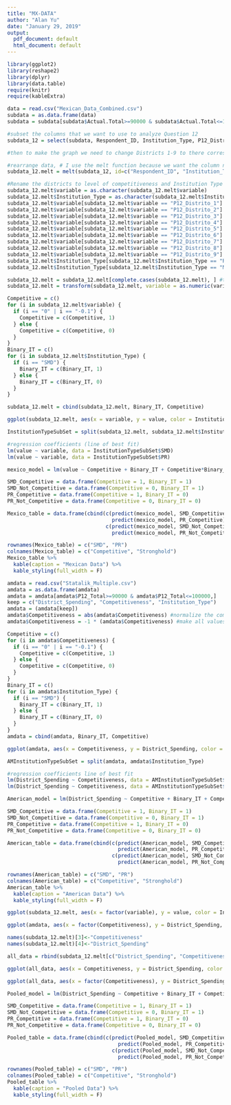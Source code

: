 ---
title: "MX-DATA"
author: "Alan Yu"
date: "January 29, 2019"
output:
  pdf_document: default
  html_document: default
---

```{r, warning = FALSE, message = FALSE, echo = FALSE}

library(ggplot2)
library(reshape2)
library(dplyr)
library(data.table)
require(knitr)
require(kableExtra)

data = read.csv("Mexican_Data_Combined.csv") 
subdata = as.data.frame(data)
subdata = subdata[subdata$Actual.Total>=90000 & subdata$Actual.Total<=100000,]

#subset the columns that we want to use to analyze Question 12
subdata_12 = select(subdata, Respondent_ID, Institution_Type, P12_Distrito_1, P12_Distrito_2, P12_Distrito_3, P12_Distrito_4, P12_Distrito_5, P12_Distrito_6, P12_Distrito_7, P12_Distrito_8, P12_Distrito_9)

#then to make the graph we need to change Districts 1-9 to there corresponding competitiveness level

#rearrange data, # I use the melt function because we want the column names to be on the x-axis. We want to exlude anything that is not a district. 
subdata_12.melt = melt(subdata_12, id=c("Respondent_ID", "Institution_Type")) 

#Rename the districts to level of competitiveness and Institution Type to English abbreviation.
subdata_12.melt$variable = as.character(subdata_12.melt$variable)
subdata_12.melt$Institution_Type = as.character(subdata_12.melt$Institution_Type)
subdata_12.melt$variable[subdata_12.melt$variable == "P12_Distrito_1"] = "-.3"
subdata_12.melt$variable[subdata_12.melt$variable == "P12_Distrito_2"] = "-.4"
subdata_12.melt$variable[subdata_12.melt$variable == "P12_Distrito_3"] = "-.5"
subdata_12.melt$variable[subdata_12.melt$variable == "P12_Distrito_4"] = "-.1"
subdata_12.melt$variable[subdata_12.melt$variable == "P12_Distrito_5"] = "0"
subdata_12.melt$variable[subdata_12.melt$variable == "P12_Distrito_6"] = "-.1"
subdata_12.melt$variable[subdata_12.melt$variable == "P12_Distrito_7"] = "-.5"
subdata_12.melt$variable[subdata_12.melt$variable == "P12_Distrito_8"] = "-.4"
subdata_12.melt$variable[subdata_12.melt$variable == "P12_Distrito_9"] = "-.3"
subdata_12.melt$Institution_Type[subdata_12.melt$Institution_Type == "RP"] = "PR"
subdata_12.melt$Institution_Type[subdata_12.melt$Institution_Type == "MR"] = "SMD"

subdata_12.melt = subdata_12.melt[complete.cases(subdata_12.melt), ] #to remove NAs
subdata_12.melt = transform(subdata_12.melt, variable = as.numeric(variable)) #change variable from character to numerical

Competitive = c()
for (i in subdata_12.melt$variable) {
  if (i == "0" | i == "-0.1") {
    Competitive = c(Competitive, 1)
  } else {
    Competitive = c(Competitive, 0)
  }
}
Binary_IT = c()
for (i in subdata_12.melt$Institution_Type) {
  if (i == "SMD") {
    Binary_IT = c(Binary_IT, 1)
  } else {
    Binary_IT = c(Binary_IT, 0)
  }
}

subdata_12.melt = cbind(subdata_12.melt, Binary_IT, Competitive)
```

```{r, echo = FALSE}
ggplot(subdata_12.melt, aes(x = variable, y = value, color = Institution_Type)) + geom_jitter() + labs(x = "Margin of Vote", y = "Spending") + geom_smooth(method='lm', se = FALSE) + coord_cartesian(ylim = c(5000,20000)) + ggtitle("Mexican data") + labs(y="Spending", x = "Margin of Vote")

InstitutionTypeSubSet = split(subdata_12.melt, subdata_12.melt$Institution_Type)

#regression coefficients (line of best fit)
lm(value ~ variable, data = InstitutionTypeSubSet$SMD)
lm(value ~ variable, data = InstitutionTypeSubSet$PR)

mexico_model = lm(value ~ Competitive + Binary_IT + Competitive*Binary_IT, data = subdata_12.melt)

SMD_Competitive = data.frame(Competitive = 1, Binary_IT = 1)
SMD_Not_Competitive = data.frame(Competitive = 0, Binary_IT = 1)
PR_Competitive = data.frame(Competitive = 1, Binary_IT = 0)
PR_Not_Competitive = data.frame(Competitive = 0, Binary_IT = 0)

Mexico_table = data.frame(cbind(c(predict(mexico_model, SMD_Competitive), 
                                  predict(mexico_model, PR_Competitive)), 
                                c(predict(mexico_model, SMD_Not_Competitive), 
                                  predict(mexico_model, PR_Not_Competitive))))

rownames(Mexico_table) = c("SMD", "PR")
colnames(Mexico_table) = c("Competitive", "Stronghold")
Mexico_table %>%
  kable(caption = "Mexican Data") %>%
  kable_styling(full_width = F)
```

```{r american data, echo = FALSE}
amdata = read.csv("Statalik_Multiple.csv")
amdata = as.data.frame(amdata)
amdata = amdata[amdata$P12_Total>=90000 & amdata$P12_Total<=100000,]
keep = c("District_Spending", "Competitiveness", "Institution_Type")
amdata = (amdata[keep])
amdata$Competitiveness = abs(amdata$Competitiveness) #normalize the competitiveness
amdata$Competitiveness = -1 * (amdata$Competitiveness) #make all values negative

Competitive = c()
for (i in amdata$Competitiveness) {
  if (i == "0" | i == "-0.1") {
    Competitive = c(Competitive, 1)
  } else {
    Competitive = c(Competitive, 0)
  }
}
Binary_IT = c()
for (i in amdata$Institution_Type) {
  if (i == "SMD") {
    Binary_IT = c(Binary_IT, 1)
  } else {
    Binary_IT = c(Binary_IT, 0)
  }
}
amdata = cbind(amdata, Binary_IT, Competitive)

ggplot(amdata, aes(x = Competitiveness, y = District_Spending, color = Institution_Type)) + geom_jitter(width = .02) + geom_smooth(method='lm',se = FALSE) + coord_cartesian(ylim = c(5000,20000)) + ggtitle("US data") + labs(y="Spending", x = "Margin of Vote")

AMInstitutionTypeSubSet = split(amdata, amdata$Institution_Type)

#regression coefficients line of best fit
lm(District_Spending ~ Competitiveness, data = AMInstitutionTypeSubSet$SMD)
lm(District_Spending ~ Competitiveness, data = AMInstitutionTypeSubSet$PR)

American_model = lm(District_Spending ~ Competitive + Binary_IT + Competitive*Binary_IT, data = amdata)

SMD_Competitive = data.frame(Competitive = 1, Binary_IT = 1)
SMD_Not_Competitive = data.frame(Competitive = 0, Binary_IT = 1)
PR_Competitive = data.frame(Competitive = 1, Binary_IT = 0)
PR_Not_Competitive = data.frame(Competitive = 0, Binary_IT = 0)

American_table = data.frame(cbind(c(predict(American_model, SMD_Competitive), 
                                    predict(American_model, PR_Competitive)), 
                                  c(predict(American_model, SMD_Not_Competitive), 
                                    predict(American_model, PR_Not_Competitive))))

rownames(American_table) = c("SMD", "PR")
colnames(American_table) = c("Competitive", "Stronghold")
American_table %>%
  kable(caption = "American Data") %>%
  kable_styling(full_width = F)
```



```{r, warning = FALSE, message = FALSE, echo = FALSE}
ggplot(subdata_12.melt, aes(x = factor(variable), y = value, color = Institution_Type)) + geom_jitter() + labs(x = "Margin of Vote", y = "Spending") + geom_smooth(method='lm', se = FALSE) + geom_boxplot() + ggtitle("Mexican data") + labs(y="Spending", x = "Margin of Vote")

ggplot(amdata, aes(x = factor(Competitiveness), y = District_Spending, color = Institution_Type)) + geom_jitter(width = .02) + geom_smooth(method='lm',se = FALSE) + geom_boxplot() + ggtitle("US data") + labs(y="Petal length (cm)", x = "Sepal length (cm)") + labs(y="Spending", x = "Margin of Vote")

```

```{r echo = FALSE}

names(subdata_12.melt)[3]<-"Competitiveness"
names(subdata_12.melt)[4]<-"District_Spending"

all_data = rbind(subdata_12.melt[c("District_Spending", "Competitiveness", "Institution_Type", "Binary_IT", "Competitive")], amdata)

ggplot(all_data, aes(x = Competitiveness, y = District_Spending, color = Institution_Type)) + geom_jitter() + geom_smooth(method='lm',se = FALSE) + ggtitle("Pooled Data") + labs(y="Spending", x = "Margin of Vote")

ggplot(all_data, aes(x = factor(Competitiveness), y = District_Spending, color = Institution_Type)) + geom_jitter(width = .1) + geom_smooth(method='lm',se = FALSE) + geom_boxplot() + ggtitle("Pooled Data") + labs(y="Spending", x = "Margin of Vote")

Pooled_model = lm(District_Spending ~ Competitive + Binary_IT + Competitive*Binary_IT, data = all_data)

SMD_Competitive = data.frame(Competitive = 1, Binary_IT = 1)
SMD_Not_Competitive = data.frame(Competitive = 0, Binary_IT = 1)
PR_Competitive = data.frame(Competitive = 1, Binary_IT = 0)
PR_Not_Competitive = data.frame(Competitive = 0, Binary_IT = 0)

Pooled_table = data.frame(cbind(c(predict(Pooled_model, SMD_Competitive), 
                                    predict(Pooled_model, PR_Competitive)), 
                                  c(predict(Pooled_model, SMD_Not_Competitive), 
                                    predict(Pooled_model, PR_Not_Competitive))))

rownames(Pooled_table) = c("SMD", "PR")
colnames(Pooled_table) = c("Competitive", "Stronghold")
Pooled_table %>%
  kable(caption = "Pooled Data") %>%
  kable_styling(full_width = F)
```


